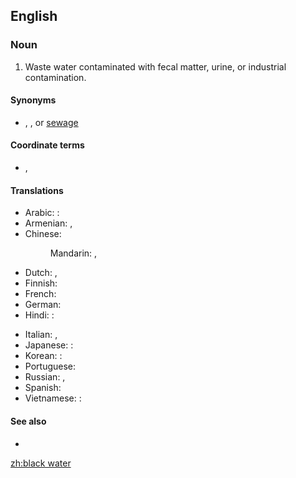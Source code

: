{{also|blackwater}}
==English==

===Noun===
{{en-noun|-}}

# Waste water contaminated with fecal matter, urine, or industrial contamination.

====Synonyms====
* {{sense|contaminated waste water}} {{l|en|brown water}}, {{l|en|foul water}}, or [[sewage]]

====Coordinate terms====
* {{sense|contaminated waste water}} {{l|en|gray water}}, {{l|en|sullage}}

====Translations====
{{trans-top|contaminated waste water}}
* Arabic: {{t-needed|ar}}:
* Armenian: {{t+|hy|կեղտաջուր|sc=Armn}}, {{t+|hy|կոյուղաջուր|sc=Armn}}
* Chinese:
*: Mandarin: {{t+|cmn|黑水|tr=hēishuǐ|sc=Hani}}, {{t+|cmn|污水|tr=wūshuǐ|sc=Hani}}
* Dutch: {{t|nl|zwart water|n}}, {{t|nl|zwartwater|n}}
* Finnish: {{t|fi|käymälävesi}}
* French: {{t|fr|eaux noires}}
* German: {{t+|de|Schwarzwasser}}
* Hindi: {{t-needed|hi}}:
{{trans-mid}}
* Italian: {{t|it|acqua di scolo}}, {{t|it|acque nere}}
* Japanese: {{t-needed|ja}}:
* Korean: {{t-needed|ko}}:
* Portuguese: {{t+|pt|esgoto|m}}
* Russian: {{t|ru|фека́льный отхо́д|m}}, {{t|ru|чёрная вода́|f}}
* Spanish: {{t|es|agua negra|f}}
* Vietnamese: {{t-needed|vi}}:
{{trans-bottom}}

====See also====
* {{pedia|Blackwater}}

[[zh:black water]]